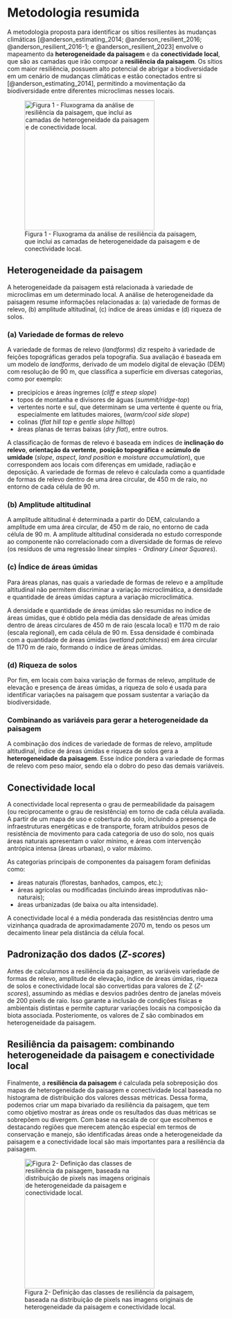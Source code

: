 # Metodologia resumida

A metodologia proposta para identificar os sítios resilientes às mudanças climáticas [@anderson_estimating_2014; @anderson_resilient_2016; @anderson_resilient_2016-1; e @anderson_resilient_2023] envolve o mapeamento da **heterogeneidade da paisagem** e da **conectividade local**, que são as camadas que irão compoar a **resiliência da paisagem**. Os sítios com maior resiliência, possuem alto potencial de abrigar a biodiversidade em um cenário de mudanças climáticas e estão conectados entre si [@anderson_estimating_2014], permitindo a movimentação da biodiversidade entre diferentes microclimas nesses locais.

![Figura 1 - Fluxograma da análise de resiliência da paisagem, que inclui as camadas de heterogeneidade da paisagem e de conectividade local.](figs/Diagrama_metodologia.png){width="300" fig-align="center"}

<!--
## Regiões eco-geológicas {#regiões-eco-geológicas}

As regiões eco-geológicas são agrupamentos dos domínios geológicos e ecoregiões, que descrevem as variações geológicas e geomorfológicas promotoras da formação das paisagens, das redes de drenagem, da pedologia e que atuam como base de sustentação da biodiversidade que evoluiu nessas regiões, representadas pelas ecoregiões.
O mapeamento das áreas resilientes às mudanças climáticas dentro das regiões eco-geológicas permite a identificação de locais que suportarão a biodiversidade pelos parâmetros locais, sem o enviesamento para regiões com mais variação de elevação e formas de relevo.

Os domínios geológicos são grupos de litoestratigrafia semelhantes em relação ao posicionamento tectônico, nível crustal, classe de rocha, expressão geomorfológica, entre outros \[...\].
Os domínios geológicos agrupam unidades geológicas, que são agrupamentos de rochas.
Portanto, os diferentes domínios geológicos descrevem variações no tipo de rocha, potencial de sofrer intemperismo e idade geológica.
<!-- Zonas altitudinais não foram utilizadas, pois a variabilidade proveniente das mesmas já é considerada nas ecoregiões. -->

<!--
As ecoregiões são regionalizações biogeográficas abaixo hierarquicamente dos domínios biogeográficos e biomas, representando agrupamentos espaciais da biodiversidade, numa escala regional, sustentando seus processos ecológicos principais \[Olson et al .
2001; Dinerstein et al 2017 (veja material suplementar)\].
A integração dos domínios geológicos e ecoregiões foram realizadas pela transformação dos polígonos dos domínios geológicos e ecoregiões em *rasters*, que são posteriormente combinados como a seguinte equação: $$Regiões\ eco-geológicas = {(Ecoregiões)+(100\times Domínio \ Geológico)}$$ Desta forma, os valores do raster final estão no formato **GGEE**, onde as duas primeiras unidades (**GG**) representam os domínios geológicos e as duas últimas unidades (**EE**) as ecoregiões.

-->

<!--No estudo desenvolvido nos EUA o mapeamento foi feito por ecoregiões, uma vez que esses locais apresentam condições ambientais similares, especialmente relacionado a _landforms_, geologia e solos, e que compartilham conjuntos de comunidades naturais e espécies. Esse produto foi chamado de _geophysical settings_, levando em conta a geologia ou solo com zonas altitudinais. Entretanto, neste trabalho chamamos o mesmo produto de regiões eco-geológicas, visto que a geofísica investiga características não utilizadas no trabalho (elétricas, térmicas, magnéticas, gravitacionais e sísmicas).-->

<!-- Será que isso aqui fica em metodologia? A parte de nomenclatura a gente menciona? -->

<!-- As configurações geofísicas são definidas como a combinação de uma zona altitudinal e da classe geológica (rocha ou substrato superficial).-->

<!-- Como não usamos zona altitudinal, talvez seja interessante deixar fora. -->

<!-- As zonas altitudinais e as classes geológicas foram desenvolvidas para corresponder com mudanças perceptíveis em comunidades e espécies.  -->


## Heterogeneidade da paisagem {#diversidade-da-paisagem}

A heterogeneidade da paisagem está relacionada à variedade de microclimas em um determinado local. A análise de heterogeneidade da paisagem resume informações relacionadas a: (a) variedade de formas de relevo, (b) amplitude altitudinal, (c) índice de áreas úmidas e (d) riqueza de solos.

### (a) Variedade de formas de relevo

A variedade de formas de relevo (*landforms*) diz respeito à variedade de feições topográficas gerados pela topografia. Sua avaliação é baseada em um modelo de *landforms*, derivado de um modelo digital de elevação (DEM) com resolução de 90 m, que classifica a superfície em diversas categorias, como por exemplo:

-   precipícios e áreas íngremes (*cliff* e *steep slope*)
-   topos de montanha e divisores de águas (*summit/ridge-top*)
-   vertentes norte e sul, que determinam se uma vertente é quente ou fria, especialmente em latitudes maiores, (*warm/cool side slope*)
-   colinas (*flat hill top* e *gentle slope hilltop*)
-   áreas planas de terras baixas (*dry flat*), entre outros.

A classificação de formas de relevo é baseada em índices de **inclinação do relevo**, **orientação da vertente**, **posição topográfica** e **acúmulo de umidade** (*slope*, *aspect*, *land position* e *moisture accumulation*), que correspondem aos locais com diferenças em umidade, radiação e deposição. A variedade de formas de relevo é calculada como a quantidade de formas de relevo dentro de uma área circular, de 450 m de raio, no entorno de cada célula de 90 m.

### (b) Amplitude altitudinal

A amplitude altitudinal é determinada a partir do DEM, calculando a amplitude em uma área circular, de 450 m de raio, no entorno de cada célula de 90 m. A amplitude altitudinal considerada no estudo corresponde ao componente não correlacionado com a diversidade de formas de relevo (os resíduos de uma regressão linear simples - *Ordinary Linear Squares*).

### (c) Índice de áreas úmidas

Para áreas planas, nas quais a variedade de formas de relevo e a amplitude altitudinal não permitem discriminar a variação microclimática, a densidade e quantidade de áreas úmidas captura a variação microclimática.

A densidade e quantidade de áreas úmidas são resumidas no índice de áreas úmidas, que é obtido pela média das densidade de aŕeas úmidas dentro de áreas circulares de 450 m de raio (escala local) e 1170 m de raio (escala regional), em cada célula de 90 m. Essa densidade é combinada com a quantidade de áreas úmidas (*wetland patchiness*) em área circular de 1170 m de raio, formando o índice de áreas úmidas.

### (d) Riqueza de solos

Por fim, em locais com baixa variação de formas de relevo, amplitude de elevação e presença de áreas úmidas, a riqueza de solo é usada para identificar variações na paisagem que possam sustentar a variação da biodiversidade.

### Combinando as variáveis para gerar a heterogeneidade da paisagem

A combinação dos índices de variedade de formas de relevo, amplitude altitudinal, índice de áreas úmidas e riqueza de solos gera a **heterogeneidade da paisagem**. Esse índice pondera a variedade de formas de relevo com peso maior, sendo ela o dobro do peso das demais variáveis. <!--
 ${diversidade\_da\_paisagem} = 2\times{variedade\_de\_landforms} + \\
{amplitude\_altitudinal} + \\
{wetland\_density} + \\
{soil\_diversity}.$ 
-->


## Conectividade local {#conectividade-local}

A conectividade local representa o grau de permeabilidade da paisagem (ou reciprocamente o grau de resistência) em torno de cada célula avaliada. A partir de um mapa de uso e cobertura do solo, incluindo a presença de infraestruturas energéticas e de transporte, foram atribuídos pesos<!-- realizada uma simplificação dos tipos de uso em componentes principais da paisagem e determinado pesos --> de resistência de movimento para cada categoria de uso do solo, nos quais áreas naturais apresentam o valor mínimo, e áreas com intervenção antrópica intensa (áreas urbanas), o valor máximo.

As categorias principais de componentes da paisagem foram definidas como:

-   áreas naturais (florestas, banhados, campos, etc.);
-   áreas agrícolas ou modificadas (incluindo áreas improdutivas não-naturais);
-   áreas urbanizadas (de baixa ou alta intensidade).

A conectividade local é a média ponderada das resistências dentro uma vizinhança quadrada de aproximadamente 2070 m, tendo os pesos um decaimento linear pela distância da célula focal.

<!--Nesse contexto, a dispersão teórica de uma espécie (ou processo) a partir de uma célula focal é uma função dos valores de resistência das células vizinhas e suas distâncias com relação à célula focal, até uma distância máxima de 3 km. A nota de conectividade local para uma célula é igual à área de dispersão, levando em conta a resistência dividida pela área de dispersão teórica se não houvesse resistência. -->


## Padronização dos dados (*Z*-*scores*)

Antes de calcularmos a resiliência da paisagem, as variáveis variedade de formas de relevo, amplitude de elevação, índice de áreas úmidas, riqueza de solos e conectividade local são convertidas para valores de Z (*Z-scores*), assumindo as médias e desvios padrões dentro de janelas móveis de 200 pixels de raio. Isso garante a inclusão de condições físicas e ambientais distintas e permite capturar variações locais na composição da biota associada. Posteriomente, os valores de Z são combinados em heterogeneidade da paisagem.


## Resiliência da paisagem: combinando heterogeneidade da paisagem e conectividade local

Finalmente, a **resiliência da paisagem** é calculada pela sobreposição dos mapas de heterogeneidade da paisagem e conectividade local baseada no histograma de distribuição dos valores dessas métricas. Dessa forma, podemos criar um mapa bivariado da resiliência da paisagem, que tem como objetivo mostrar as áreas onde os resultados das duas métricas se sobrepõem ou divergem. Com base na escala de cor que escolhemos e destacando regiões que merecem atenção especial em termos de conservação e manejo, são identificadas áreas onde a heterogeneidade da paisagem e a conectividade local são mais importantes para a resiliência da paisagem.

![Figura 2- Definição das classes de resiliência da paisagem, baseada na distribuição de pixels nas imagens originais de heterogeneidade da paisagem e conectividade local.](figs/resilience_classes.png){width="300" fig-align="center"}

<!--
## Conectividade regional 

A conectividade regional é uma análise complementar que busca encontrar áreas conectadas entre biomas, 

A conectividade baseada em teoria de circuitos utiliza um marco conceitual originário da teoria de circuitos (elétricos) e consegue propor diferentes caminhos de menor resistência por onde a "corrente" (o fluxo entre áreas) pode passar. 
Esta abordagem detecta áreas onde esta corrente se veria __concentrada__ pela configuração espacial da paisagem (por exemplo, através de uma barra ou um estreito) ou a presença de áreas de alta resistência, e áreas onde o fluxo seria __difuso__ (por exemplo, em áreas contíguas de baixa resistência, onde o fluxo pode acontecer em qualquer direção e com menor intensidade).

Nesta abordagem, áreas com alta resistência--onde o fluxo seria impedido--devem ser diferenciadas das áreas de baixa resistência onde o fluxo é baixo por ter se dispersado. 
-->

